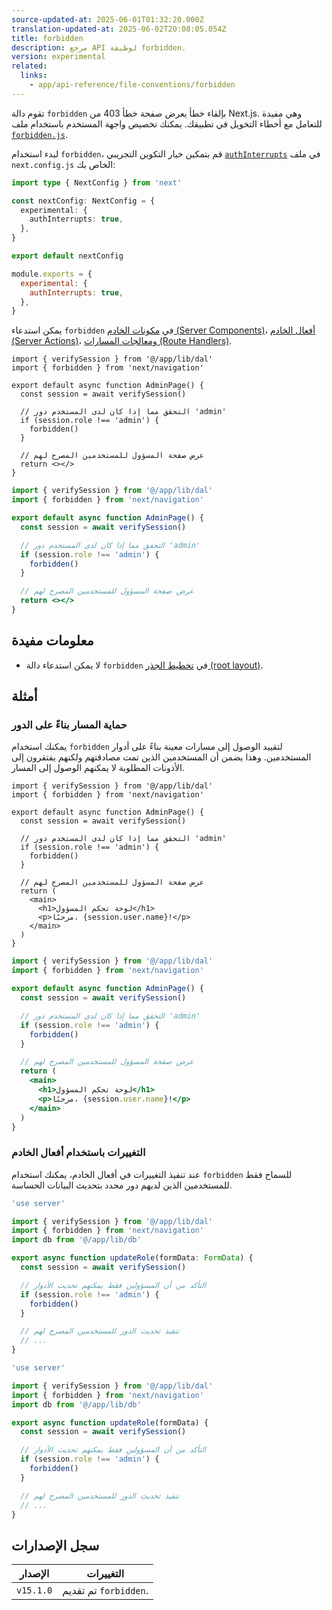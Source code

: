 ```yaml
---
source-updated-at: 2025-06-01T01:32:20.000Z
translation-updated-at: 2025-06-02T20:08:05.054Z
title: forbidden
description: مرجع API لوظيفة forbidden.
version: experimental
related:
  links:
    - app/api-reference/file-conventions/forbidden
---
```


تقوم دالة `forbidden` بإلقاء خطأ يعرض صفحة خطأ 403 من Next.js. وهي مفيدة للتعامل مع أخطاء التخويل في تطبيقك. يمكنك تخصيص واجهة المستخدم باستخدام ملف [`forbidden.js`](/docs/app/api-reference/file-conventions/forbidden).

لبدء استخدام `forbidden`، قم بتمكين خيار التكوين التجريبي [`authInterrupts`](/docs/app/api-reference/config/next-config-js/authInterrupts) في ملف `next.config.js` الخاص بك:

```ts filename="next.config.ts" switcher
import type { NextConfig } from 'next'

const nextConfig: NextConfig = {
  experimental: {
    authInterrupts: true,
  },
}

export default nextConfig
```

```js filename="next.config.js" switcher
module.exports = {
  experimental: {
    authInterrupts: true,
  },
}
```

يمكن استدعاء `forbidden` في [مكونات الخادم (Server Components)](/docs/app/getting-started/server-and-client-components)، [أفعال الخادم (Server Actions)](/docs/app/building-your-application/data-fetching/server-actions-and-mutations)، [ومعالجات المسارات (Route Handlers)](/docs/app/building-your-application/routing/route-handlers).

```tsx filename="app/auth/page.tsx" switcher
import { verifySession } from '@/app/lib/dal'
import { forbidden } from 'next/navigation'

export default async function AdminPage() {
  const session = await verifySession()

  // التحقق مما إذا كان لدى المستخدم دور 'admin'
  if (session.role !== 'admin') {
    forbidden()
  }

  // عرض صفحة المسؤول للمستخدمين المصرح لهم
  return <></>
}
```

```jsx filename="app/auth/page.js" switcher
import { verifySession } from '@/app/lib/dal'
import { forbidden } from 'next/navigation'

export default async function AdminPage() {
  const session = await verifySession()

  // التحقق مما إذا كان لدى المستخدم دور 'admin'
  if (session.role !== 'admin') {
    forbidden()
  }

  // عرض صفحة المسؤول للمستخدمين المصرح لهم
  return <></>
}
```

## معلومات مفيدة

- لا يمكن استدعاء دالة `forbidden` في [تخطيط الجذر (root layout)](/docs/app/api-reference/file-conventions/layout#root-layout).

## أمثلة

### حماية المسار بناءً على الدور

يمكنك استخدام `forbidden` لتقييد الوصول إلى مسارات معينة بناءً على أدوار المستخدمين. وهذا يضمن أن المستخدمين الذين تمت مصادقتهم ولكنهم يفتقرون إلى الأذونات المطلوبة لا يمكنهم الوصول إلى المسار.

```tsx filename="app/admin/page.tsx" switcher
import { verifySession } from '@/app/lib/dal'
import { forbidden } from 'next/navigation'

export default async function AdminPage() {
  const session = await verifySession()

  // التحقق مما إذا كان لدى المستخدم دور 'admin'
  if (session.role !== 'admin') {
    forbidden()
  }

  // عرض صفحة المسؤول للمستخدمين المصرح لهم
  return (
    <main>
      <h1>لوحة تحكم المسؤول</h1>
      <p>مرحبًا، {session.user.name}!</p>
    </main>
  )
}
```

```jsx filename="app/admin/page.js" switcher
import { verifySession } from '@/app/lib/dal'
import { forbidden } from 'next/navigation'

export default async function AdminPage() {
  const session = await verifySession()

  // التحقق مما إذا كان لدى المستخدم دور 'admin'
  if (session.role !== 'admin') {
    forbidden()
  }

  // عرض صفحة المسؤول للمستخدمين المصرح لهم
  return (
    <main>
      <h1>لوحة تحكم المسؤول</h1>
      <p>مرحبًا، {session.user.name}!</p>
    </main>
  )
}
```

### التغييرات باستخدام أفعال الخادم

عند تنفيذ التغييرات في أفعال الخادم، يمكنك استخدام `forbidden` للسماح فقط للمستخدمين الذين لديهم دور محدد بتحديث البيانات الحساسة.

```ts filename="app/actions/update-role.ts" switcher
'use server'

import { verifySession } from '@/app/lib/dal'
import { forbidden } from 'next/navigation'
import db from '@/app/lib/db'

export async function updateRole(formData: FormData) {
  const session = await verifySession()

  // التأكد من أن المسؤولين فقط يمكنهم تحديث الأدوار
  if (session.role !== 'admin') {
    forbidden()
  }

  // تنفيذ تحديث الدور للمستخدمين المصرح لهم
  // ...
}
```

```js filename="app/actions/update-role.js" switcher
'use server'

import { verifySession } from '@/app/lib/dal'
import { forbidden } from 'next/navigation'
import db from '@/app/lib/db'

export async function updateRole(formData) {
  const session = await verifySession()

  // التأكد من أن المسؤولين فقط يمكنهم تحديث الأدوار
  if (session.role !== 'admin') {
    forbidden()
  }

  // تنفيذ تحديث الدور للمستخدمين المصرح لهم
  // ...
}
```

## سجل الإصدارات

| الإصدار   | التغييرات                 |
| --------- | ----------------------- |
| `v15.1.0` | تم تقديم `forbidden`. |